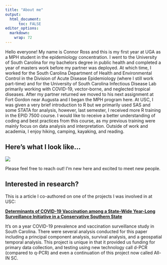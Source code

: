 ```yaml
---
title: "About me"
output: 
  html_document:
      toc: FALSE
editor_options: 
  markdown: 
    wrap: 72
---
```


Hello everyone! My name is Connor Ross and this is my first year at UGA
as a MPH student in the epidemiology concentration. I went to the
University of South Carolina for my bachelors degree in public health
and completed a year of masters work before my partner was deployed. At
which time, I worked for the South Carolina Department of Health and
Environmental Control in the Division of Acute Disease Epidemiology
(where I still work part-time) and for the University of South Carolina
Infectious Disease Lab primarily working with COVID-19, vector-borne,
and neglected tropical diseases. After my partner returned we moved to
his next assignment at Fort Gordon near Augusta and I began the MPH
program here. At USC, I was given a very brief introduction to R but we
primarily used SAS and some STATA for analysis, however, last semester,
I received more R training in the EPID 7500 course. I would like to
receive a better understanding of coding and best practices from this
course, as my previous training were mainly focus on data analysis and
interpretation. Outside of work and academia, I enjoy hiking, camping,
kayaking, and reading.

## Here's what I look like...

![](Ross,%20Connor%20DHEC%20ID%201.jpeg)

Please feel free to reach out! I'm new here and excited to meet new
people.

## Interested in research?

This is a article I co-authored on one of the projects I was involved in
at USC:

[**Determinants of COVID-19 Vaccination among a State-Wide Year-Long
Surveillance Initiative in a Conservative Southern
State**](https://www.mdpi.com/2076-393X/10/3/412?fbclid=IwAR0sOxb6EvRHxqv8IDZk0aeb2fee1pyCRFWHu7Ee6Bv_MDuJIpZ0uygSAXk)

It's on a year COVID-19 prevalence and vaccination surveillance study in
South Carolina. There were several analysis conducted for this paper
including a principal component analysis, survival analysis, and a
geospatial temporal analysis. This project is unique in that it provided
us funding for primary data collection, and testing using new technology
call d-PCR (compared to q-PCR) and even a continuation of this project
now called All-IN SC.
